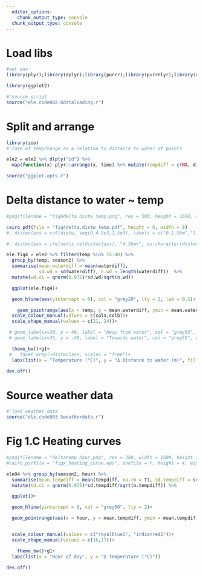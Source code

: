 ```yaml
---
  editor_options:
    chunk_output_type: console
  chunk_output_type: console
---
```


# Load libs

```r
#set env
library(plyr);library(dplyr);library(purrr);library(purrrlyr);library(data.table);library(lubridate);library(tidyr)

library(ggplot2)
```

```r
#'source script
source("ele.code002.6dataloading.r")
```

# Split and arrange

```r
library(zoo)
#'rate of tempchange as a relation to distance to water of points

ele2 = ele2 %>% dlply("id") %>%
  map(function(x) plyr::arrange(x, time) %>% mutate(tempdiff = c(NA, diff(temp, lag = 1)), waterdiff = c(diff(mindw, lag = 1), NA))) %>% bind_rows() %>% filter(waterdiff > -5e3, waterdiff < 5e3)
```

```r
source("ggplot.opts.r")

```

# Delta distance to water ~ temp

```r

#png(filename = "fig6delta.distw_temp.png", res = 500, height = 1600, width = 1600)

cairo_pdf(file = "fig4delta.distw_temp.pdf", height = 6, width = 8)
#, distwclass = cut(distw, seq(0,4.5e3,1.5e3), labels = c("0-1.5km","1.5-3.0km","3.0-4.5km"))

#, distwclass = ifelse(is.na(distwclass), "4.5km+", as.character(distwclass))

ele.fig4 = ele2 %>% filter(temp %in% 15:40) %>%
  group_by(temp, season2) %>%
  summarise(mean.waterdiff = mean(waterdiff),
            sd.wd = sd(waterdiff), n.wd = length(waterdiff))  %>%
  mutate(wd.ci = qnorm(0.975)*sd.wd/sqrt(n.wd))

  ggplot(ele.fig4)+

  geom_hline(aes(yintercept = 0), col = "grey20", lty = 2, lwd = 0.5)+

    geom_pointrange(aes(x = temp, y = mean.waterdiff, ymin = mean.waterdiff-wd.ci, ymax = mean.waterdiff+wd.ci, col = season2, shape = season2), position = position_dodge(width = 0.7), fatten = 10, lty = 1, fill = "white", stroke = 0.7, lwd = 0.2)+
  scale_colour_manual(values = c(cola,colb))+
  scale_shape_manual(values = c(21, 24))+

 # geom_label(x=20, y = 40, label = "Away from water", col = "grey50", hjust = "inward", vjust = "inward")+
 # geom_label(x=35, y = -40, label = "Towards water", col = "grey50", vjust = "inward")+

  theme_bw()+g1+
 #   facet_wrap(~distwclass, scales = "free")+
  labs(list(x = "Temperature (°C)", y = "Δ Distance to water (m)", fill = "Season", shape = "Season", colour = "Season"))#+ylim(-25,30)+xlim(15,40)

dev.off()
```

# Source weather data

```r
#'load weather data
source("ele.code003.5weatherdata.r")
```


# Fig 1.C Heating curves

```r
#png(filename = "deltatemp_hour.png", res = 300, width = 1600, height = 1600)
#cairo_ps(file = "figx_heating_curve.eps", onefile = F, height = 4, width = 4)

ele04 %>% group_by(season2, hour) %>%
  summarise(mean.tempdiff = mean(tempdiff, na.rm = T), sd.tempdiff = sd(tempdiff, na.rm = T), n.tempdiff = length(tempdiff)) %>%
  mutate(td.ci = qnorm(0.975)*sd.tempdiff/sqrt(n.tempdiff)) %>%

  ggplot()+

  geom_hline(yintercept = 0, col = "grey50", lty = 2)+

  geom_pointrange(aes(x = hour, y = mean.tempdiff, ymin = mean.tempdiff-td.ci, ymax = mean.tempdiff+td.ci, col = season2, shape = season2), fatten = 5, position = position_dodge(width = 0.7))+


  scale_colour_manual(values = c("royalblue1", "indianred1"))+
  scale_shape_manual(values = c(16,17))+

    theme_bw()+g1+
  labs(list(x = "Hour of day", y = "Δ temperature (°C)"))

dev.off()
```
